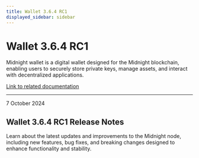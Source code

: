 ```yaml
---
title: Wallet 3.6.4 RC1
displayed_sidebar: sidebar
---
```


# Wallet 3.6.4 RC1

Midnight wallet is a digital wallet designed for the Midnight blockchain, enabling users to securely store private keys, manage assets, and interact with decentralized applications.

[Link to related documentation](../../learn/introduction/wallets)

---

<div 
  style={{
    marginTop: '0',
    fontSize: '1rem',
    fontWeight: 'normal',
    marginBottom: '0.5rem'
  }}
>
  7 October 2024
</div>

## Wallet 3.6.4 RC1 Release Notes

Learn about the latest updates and improvements to the Midnight node, including new features, bug fixes, and breaking changes designed to enhance functionality and stability.
